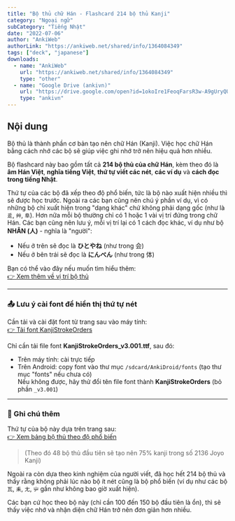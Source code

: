 ```yaml
---
title: "Bộ thủ chữ Hán - Flashcard 214 bộ thủ Kanji"
category: "Ngoại ngữ"
subCategory: "Tiếng Nhật"
date: "2022-07-06"
author: "AnkiWeb"
authorLink: "https://ankiweb.net/shared/info/1364084349"
tags: ["deck", "japanese"]
downloads:
  - name: "AnkiWeb"
    url: "https://ankiweb.net/shared/info/1364084349"
    type: "other"
  - name: "Google Drive (ankivn)"
    url: "https://drive.google.com/open?id=1okoIre1FeoqFarsR3w-A9gUryQUGJn8n&usp=drive_fs"
    type: "ankivn"
---
```


## Nội dung

Bộ thủ là thành phần cơ bản tạo nên chữ Hán (Kanji). Việc học chữ Hán bằng cách nhớ các bộ sẽ giúp việc ghi nhớ trở nên hiệu quả hơn nhiều.

Bộ flashcard này bao gồm tất cả **214 bộ thủ của chữ Hán**, kèm theo đó là **âm Hán Việt**, **nghĩa tiếng Việt**, **thứ tự viết các nét**, **các ví dụ** và **cách đọc trong tiếng Nhật**.

Thứ tự của các bộ đã xếp theo độ phổ biến, tức là bộ nào xuất hiện nhiều thì sẽ được học trước. Ngoài ra các bạn cũng nên chú ý phần ví dụ, vì có những bộ chỉ xuất hiện trong "dạng khác" chứ không phải dạng gốc (như là `辵`, `艸`, `阜`). Hơn nữa mỗi bộ thường chỉ có 1 hoặc 1 vài vị trí đứng trong chữ Hán. Các bạn cũng nên lưu ý, mỗi vị trí lại có 1 cách đọc khác, ví dụ như bộ **NHÂN (人)** - nghĩa là "người":

- Nếu ở trên sẽ đọc là **ひとやね** (như trong 会)  
- Nếu ở bên trái sẽ đọc là **にんべん** (như trong 体)

Bạn có thể vào đây nếu muốn tìm hiểu thêm:  
<a href="https://www.google.com/url?q=https%3A%2F%2Fen.wikipedia.org%2Fwiki%2FTable_of_Japanese_kanji_radicals%23Position_of_radical_within_character&sa=D&sntz=1&usg=AOvVaw3yMZj618uGLXGzeQ9oj026" class="text-blue-600 hover:text-blue-800 underline font-medium">👉 Xem thêm về vị trí bộ thủ</a>

---

### 📤 Lưu ý cài font để hiển thị thứ tự nét

Cần tải và cài đặt font từ trang sau vào máy tính:  
<a href="https://www.google.com/url?q=http%3A%2F%2Fwww.nihilist.org.uk%2F&sa=D&sntz=1&usg=AOvVaw3GLmjsz92oD91JtHyP9PNX" class="text-blue-600 hover:text-blue-800 underline font-medium">👉 Tải font KanjiStrokeOrders</a>

Chỉ cần tải file font **KanjiStrokeOrders_v3.001.ttf**, sau đó:

- Trên máy tính: cài trực tiếp  
- Trên Android: copy font vào thư mục `/sdcard/AnkiDroid/fonts` (tạo thư mục "fonts" nếu chưa có)  
  Nếu không được, hãy thử đổi tên file font thành **KanjiStrokeOrders** (bỏ phần `_v3.001`)

---

### 📌 Ghi chú thêm

Thứ tự của bộ này dựa trên trang sau:  
<a href="https://www.google.com/url?q=http%3A%2F%2Fwww.kanji-link.com%2Fen%2Fkanji%2Fintro%2F&sa=D&sntz=1&usg=AOvVaw37YqnTj3cq7V-u8tcgUyqg" class="text-blue-600 hover:text-blue-800 underline font-medium">👉 Xem bảng bộ thủ theo độ phổ biến</a>

> (Theo đó 48 bộ thủ đầu tiên sẽ tạo nên 75% kanji trong số 2136 Joyo Kanji)

Ngoài ra còn dựa theo kinh nghiệm của người viết, đã học hết 214 bộ thủ và thấy rằng không phải lúc nào bộ ít nét cũng là bộ phổ biến (ví dụ như các bộ `瓦`, `耒`, `尢`, `屮` gần như không bao giờ xuất hiện).

Các bạn cứ học theo bộ này (chỉ cần 100 đến 150 bộ đầu tiên là ổn), thì sẽ thấy việc nhớ và nhận diện chữ Hán trở nên đơn giản hơn nhiều.